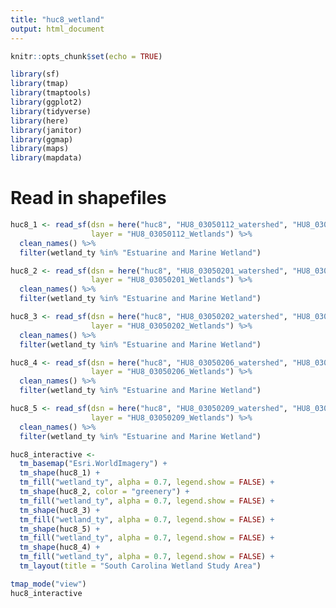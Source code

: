 ```yaml
---
title: "huc8_wetland"
output: html_document
---
```


```r
knitr::opts_chunk$set(echo = TRUE)
```



```r
library(sf)
library(tmap)
library(tmaptools)
library(ggplot2)
library(tidyverse)
library(here)
library(janitor)
library(ggmap)
library(maps)
library(mapdata)
```

# Read in shapefiles
```r
huc8_1 <- read_sf(dsn = here("huc8", "HU8_03050112_watershed", "HU8_03050112_Watershed"),
                  layer = "HU8_03050112_Wetlands") %>% 
  clean_names() %>% 
  filter(wetland_ty %in% "Estuarine and Marine Wetland")

huc8_2 <- read_sf(dsn = here("huc8", "HU8_03050201_watershed", "HU8_03050201_Watershed"),
                  layer = "HU8_03050201_Wetlands") %>% 
  clean_names() %>% 
  filter(wetland_ty %in% "Estuarine and Marine Wetland")

huc8_3 <- read_sf(dsn = here("huc8", "HU8_03050202_watershed", "HU8_03050202_Watershed"),
                  layer = "HU8_03050202_Wetlands") %>% 
  clean_names() %>% 
  filter(wetland_ty %in% "Estuarine and Marine Wetland")

huc8_4 <- read_sf(dsn = here("huc8", "HU8_03050206_watershed", "HU8_03050206_Watershed"),
                  layer = "HU8_03050206_Wetlands") %>% 
  clean_names() %>% 
  filter(wetland_ty %in% "Estuarine and Marine Wetland")

huc8_5 <- read_sf(dsn = here("huc8", "HU8_03050209_watershed", "HU8_03050209_Watershed"),
                  layer = "HU8_03050209_Wetlands") %>% 
  clean_names() %>% 
  filter(wetland_ty %in% "Estuarine and Marine Wetland")
```

```r
huc8_interactive <- 
  tm_basemap("Esri.WorldImagery") +
  tm_shape(huc8_1) +
  tm_fill("wetland_ty", alpha = 0.7, legend.show = FALSE) +
  tm_shape(huc8_2, color = "greenery") +
  tm_fill("wetland_ty", alpha = 0.7, legend.show = FALSE) +
  tm_shape(huc8_3) +
  tm_fill("wetland_ty", alpha = 0.7, legend.show = FALSE) +
  tm_shape(huc8_5) +
  tm_fill("wetland_ty", alpha = 0.7, legend.show = FALSE) +
  tm_shape(huc8_4) +
  tm_fill("wetland_ty", alpha = 0.7, legend.show = FALSE) +
  tm_layout(title = "South Carolina Wetland Study Area")

tmap_mode("view")
huc8_interactive


```






